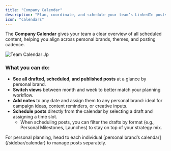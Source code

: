 ```yaml
---
title: "Company Calendar"
description: "Plan, coordinate, and schedule your team’s LinkedIn posts in one shared view with the Company Calendar."
icon: "calendars"
---
```


The **Company Calendar** gives your team a clear overview of all scheduled content, helping you align across personal brands, themes, and posting cadence.

![Team Calendar Jp](/images/team-calendar.jpg)

### What you can do:

- **See all drafted, scheduled, and published posts** at a glance by personal brand.
- **Switch views** between month and week to better match your planning workflow.
- **Add notes** to any date and assign them to any personal brand: ideal for campaign ideas, content reminders, or creative inputs.
- **Schedule posts** directly from the calendar by selecting a draft and assigning a time slot.
  - When scheduling posts, you can filter the drafts by format (e.g., Personal Milestones, Launches) to stay on top of your strategy mix.

<Tip>
  For personal planning, head to each individual [personal brand’s calendar](/sidebar/calendar) to manage posts separately.
</Tip>